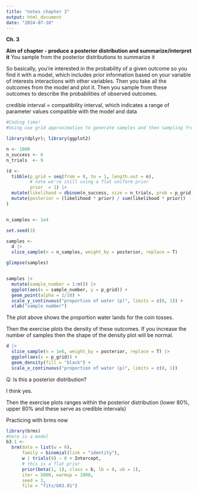 ```yaml
---
title: "notes chapter 3"
output: html_document
date: "2024-07-10"
---
```


**Ch. 3**

**Aim of chapter - produce a posterior distribution and summarize/interpret it** You sample from the posterior distributions to summarize it

So basically, you're interested in the probability of a given outcome so you find it with a model, which includes prior information based on your variable of interests interactions with other variables. Then you take all the outcomes from the model and plot it. Then you sample from these outcomes to describe the probabilities of observed outcomes.

credible interval = compatibility interval, which indicates a range of parameter values compatible with the model and data

```r
#Coding time! 
#Using use grid approximation to generate samples and then sampling from it

library(dplyr); library(ggplot2)
```

```r
n <- 1000
n_success <- 6
n_trials  <- 9

(d <-
  tibble(p_grid = seq(from = 0, to = 1, length.out = n),
         # note we're still using a flat uniform prior
         prior  = 1) |>
  mutate(likelihood = dbinom(n_success, size = n_trials, prob = p_grid)) |> 
  mutate(posterior = (likelihood * prior) / sum(likelihood * prior))
)


n_samples <- 1e4

set.seed(3)

samples <-
  d |>
  slice_sample(n = n_samples, weight_by = posterior, replace = T)

glimpse(samples)


samples |>
  mutate(sample_number = 1:n()) |> 
  ggplot(aes(x = sample_number, y = p_grid)) +
  geom_point(alpha = 1/10) +
  scale_y_continuous("proportion of water (p)", limits = c(0, 1)) +
  xlab("sample number")
```

The plot above shows the proportion water lands for the coin tosses.

Then the exercise plots the density of these outcomes. If you increase the number of samples then the shape of the density plot will be normal.

```r
d |>
  slice_sample(n = 1e6, weight_by = posterior, replace = T) |>
  ggplot(aes(x = p_grid)) +
  geom_density(fill = "black") +
  scale_x_continuous("proportion of water (p)", limits = c(0, 1))
```

Q: Is this a posterior distribution?

I think yes.

Then the exercise plots ranges within the posterior distribution (lower 80%, upper 80% and these serve as credible intervals)

Practicing with brms now

```r
library(brms)
#here is a model
b3.1 <-
  brm(data = list(w = 6), 
      family = binomial(link = "identity"),
      w | trials(9) ~ 0 + Intercept,
      # this is a flat prior
      prior(beta(1, 1), class = b, lb = 0, ub = 1),
      iter = 5000, warmup = 1000,
      seed = 3,
      file = "fits/b03.01")
```
